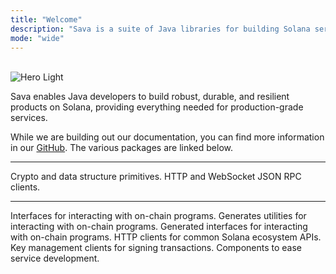 ```yaml
---
title: "Welcome"
description: "Sava is a suite of Java libraries for building Solana services."
mode: "wide"
---
```


<br />
<img alt="Hero Light" classname="block" src="https://res.cloudinary.com/drlopdqvm/image/upload/v1738531157/sava-cup_fv8c9h.svg" />
<br />

Sava enables Java developers to build robust, durable, and resilient products on Solana, providing everything needed for production-grade services.

While we are building out our documentation, you can find more information in our [GitHub](https://github.com/sava-software/sava). The various packages are linked below.

***

<CardGroup cols={2}>
  <Card title="Sava Core" icon="binary" href="/libraries/core">
    Crypto and data structure primitives.
  </Card>

  <Card title="Sava RPC" icon="circle-nodes" href="/libraries/rpc">
    HTTP and WebSocket JSON RPC clients.
  </Card>
</CardGroup>

***

<CardGroup cols={3}>
  <Card title="Solana Programs" icon="building" href="/libraries/programs">
    Interfaces for interacting with on-chain programs.
  </Card>

  <Card title="Source Generator" icon="anchor" href="/utilities/anchor-src-gen">
    Generates utilities for interacting with on-chain programs.
  </Card>

  <Card title="Anchor Programs" icon="city" href="/libraries/anchor-programs">
    Generated interfaces for interacting with on-chain programs.
  </Card>

  <Card title="Solana Web 2.0" icon="globe-pointer" href="/libraries/web2">
    HTTP clients for common Solana ecosystem APIs.
  </Card>

  <Card title="KMS" icon="key-skeleton-left-right" href="https://github.com/sava-software/kms">
    Key management clients for signing transactions.
  </Card>

  <Card title="Ravina" icon="spa" href="https://github.com/sava-software/ravina">
    Components to ease service development.
  </Card>
</CardGroup>
